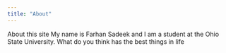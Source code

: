 ```yaml
---
title: "About"
---
```


About this site
My name is Farhan Sadeek and I am a student at the Ohio State University.
What do you think has the best things in life